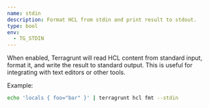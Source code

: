 ```yaml
---
name: stdin
description: Format HCL from stdin and print result to stdout.
type: bool
env:
  - TG_STDIN
---
```


When enabled, Terragrunt will read HCL content from standard input, format it, and write the result to standard output. This is useful for integrating with text editors or other tools.

Example:

```bash
echo 'locals { foo="bar" }' | terragrunt hcl fmt --stdin
```
